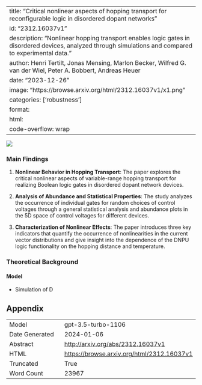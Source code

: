 
---
title: "Critical nonlinear aspects of hopping transport for reconfigurable logic in disordered dopant networks"
id: "2312.16037v1"
description: "Nonlinear hopping transport enables logic gates in disordered devices, analyzed through simulations and compared to experimental data."
author: Henri Tertilt, Jonas Mensing, Marlon Becker, Wilfred G. van der Wiel, Peter A. Bobbert, Andreas Heuer
date: "2023-12-26"
image: "https://browse.arxiv.org/html/2312.16037v1/x1.png"
categories: ['robustness']
format:
  html:
    code-overflow: wrap
---

![](https://browse.arxiv.org/html/2312.16037v1/x1.png)

### Main Findings

1. **Nonlinear Behavior in Hopping Transport**: The paper explores the critical nonlinear aspects of variable-range hopping transport for realizing Boolean logic gates in disordered dopant network devices.

2. **Analysis of Abundance and Statistical Properties**: The study analyzes the occurrence of individual gates for random choices of control voltages through a general statistical analysis and abundance plots in the 5D space of control voltages for different devices.

3. **Characterization of Nonlinear Effects**: The paper introduces three key indicators that quantify the occurrence of nonlinearities in the current vector distributions and give insight into the dependence of the DNPU logic functionality on the hopping distance and temperature.

### Theoretical Background

#### Model
- Simulation of D

## Appendix

|          |          |
|----------|----------|
| Model     | gpt-3.5-turbo-1106       |
| Date Generated     | 2024-01-06       |
| Abstract | [http://arxiv.org/abs/2312.16037v1](http://arxiv.org/abs/2312.16037v1)        |
| HTML     | [https://browse.arxiv.org/html/2312.16037v1](https://browse.arxiv.org/html/2312.16037v1)       |
| Truncated       | True       |
| Word Count       | 23967       |